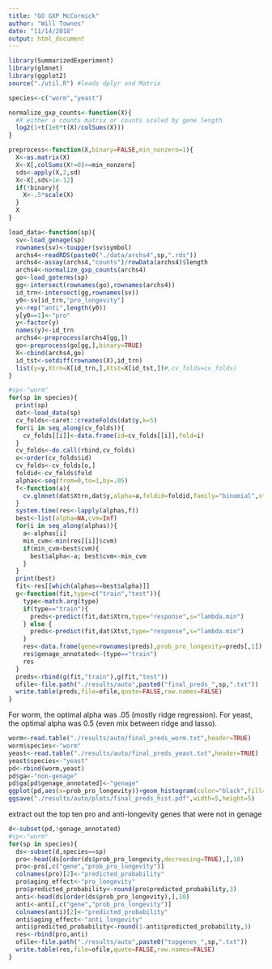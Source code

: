 ```yaml
---
title: "GO GXP McCormick"
author: "Will Townes"
date: "11/14/2018"
output: html_document
---
```


```r
library(SummarizedExperiment)
library(glmnet)
library(ggplot2)
source("./util.R") #loads dplyr and Matrix
```

```r
species<-c("worm","yeast")

normalize_gxp_counts<-function(X){
  #X either a counts matrix or counts scaled by gene length
  log2(1+t(1e6*t(X)/colSums(X)))
}

preprocess<-function(X,binary=FALSE,min_nonzero=1){
  X<-as.matrix(X)
  X<-X[,colSums(X!=0)>=min_nonzero]
  sds<-apply(X,2,sd)
  X<-X[,sds>1e-12]
  if(!binary){ 
    X<-.5*scale(X) 
  }
  X
}

load_data<-function(sp){
  sv<-load_genage(sp)
  rownames(sv)<-toupper(sv$symbol)
  archs4<-readRDS(paste0("./data/archs4",sp,".rds"))
  archs4<-assay(archs4,"counts")/rowData(archs4)$length
  archs4<-normalize_gxp_counts(archs4)
  go<-load_goterms(sp)
  gg<-intersect(rownames(go),rownames(archs4))
  id_trn<-intersect(gg,rownames(sv))
  y0<-sv[id_trn,"pro_longevity"]
  y<-rep("anti",length(y0))
  y[y0==1]<-"pro"
  y<-factor(y)
  names(y)<-id_trn
  archs4<-preprocess(archs4[gg,])
  go<-preprocess(go[gg,],binary=TRUE)
  X<-cbind(archs4,go)
  id_tst<-setdiff(rownames(X),id_trn)
  list(y=y,Xtrn=X[id_trn,],Xtst=X[id_tst,])#,cv_folds=cv_folds)
}
```

```r
#sp<-"worm"
for(sp in species){
  print(sp)
  dat<-load_data(sp)
  cv_folds<-caret::createFolds(dat$y,k=5)
  for(i in seq_along(cv_folds)){
    cv_folds[[i]]<-data.frame(id=cv_folds[[i]],fold=i)
  }
  cv_folds<-do.call(rbind,cv_folds)
  o<-order(cv_folds$id)
  cv_folds<-cv_folds[o,]
  foldid<-cv_folds$fold
  alphas<-seq(from=0,to=1,by=.05)
  f<-function(a){
    cv.glmnet(dat$Xtrn,dat$y,alpha=a,foldid=foldid,family="binomial",standardize=FALSE)
  }
  system.time(res<-lapply(alphas,f))
  best<-list(alpha=NA,cvm=Inf)
  for(i in seq_along(alphas)){
    a<-alphas[i]
    min_cvm<-min(res[[i]]$cvm)
    if(min_cvm<best$cvm){
      best$alpha<-a; best$cvm<-min_cvm
    }
  }
  print(best)
  fit<-res[[which(alphas==best$alpha)]]
  g<-function(fit,type=c("train","test")){
    type<-match.arg(type)
    if(type=="train"){
      preds<-predict(fit,dat$Xtrn,type="response",s="lambda.min")
    } else {
      preds<-predict(fit,dat$Xtst,type="response",s="lambda.min")
    }
    res<-data.frame(gene=rownames(preds),prob_pro_longevity=preds[,1])
    res$genage_annotated<-(type=="train")
    res
  }
  preds<-rbind(g(fit,"train"),g(fit,"test"))
  ofile<-file.path("./results/auto",paste0("final_preds_",sp,".txt"))
  write.table(preds,file=ofile,quote=FALSE,row.names=FALSE)
}
```

For worm, the optimal alpha was .05 (mostly ridge regression). For yeast, the optimal alpha was 0.5 (even mix between ridge and lasso).

```r
worm<-read.table("./results/auto/final_preds_worm.txt",header=TRUE)
worm$species<-"worm"
yeast<-read.table("./results/auto/final_preds_yeast.txt",header=TRUE)
yeast$species<-"yeast"
pd<-rbind(worm,yeast)
pd$ga<-"non-genage"
pd$ga[pd$genage_annotated]<-"genage"
ggplot(pd,aes(x=prob_pro_longevity))+geom_histogram(color="black",fill="white")+facet_grid(ga~species,scales="free_y")+theme_bw()+xlab("predicted probability of pro-longevity")
ggsave("./results/auto/plots/final_preds_hist.pdf",width=5,height=5)
```

extract out the top ten pro and anti-longevity genes that were not in genage

```r
d<-subset(pd,!genage_annotated)
#sp<-"worm"
for(sp in species){
  ds<-subset(d,species==sp)
  pro<-head(ds[order(ds$prob_pro_longevity,decreasing=TRUE),],10)
  pro<-pro[,c("gene","prob_pro_longevity")]
  colnames(pro)[2]<-"predicted_probability"
  pro$aging_effect<-"pro_longevity"
  pro$predicted_probability<-round(pro$predicted_probability,3)
  anti<-head(ds[order(ds$prob_pro_longevity),],10)
  anti<-anti[,c("gene","prob_pro_longevity")]
  colnames(anti)[2]<-"predicted_probability"
  anti$aging_effect<-"anti_longevity"
  anti$predicted_probability<-round(1-anti$predicted_probability,3)
  res<-rbind(pro,anti)
  ofile<-file.path("./results/auto",paste0("topgenes_",sp,".txt"))
  write.table(res,file=ofile,quote=FALSE,row.names=FALSE)
}
```
